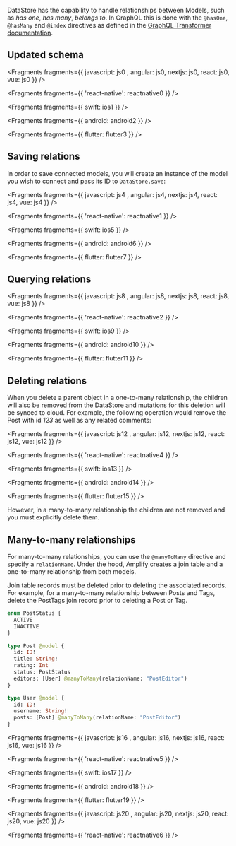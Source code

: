 DataStore has the capability to handle relationships between Models, such as _has one_, _has many_, _belongs to_. In GraphQL this is done with the `@hasOne`, `@hasMany` and `@index` directives as defined in the [GraphQL Transformer documentation](/[platform]/tools/cli/graphqlapi/data-modeling/).

## Updated schema


<Fragments fragments={{  javascript: js0 , angular: js0, nextjs: js0, react: js0, vue: js0 }} />


<Fragments fragments={{ 'react-native': reactnative0 }} />


<Fragments fragments={{ swift: ios1 }} />


<Fragments fragments={{ android: android2 }} />


<Fragments fragments={{ flutter: flutter3 }} />

## Saving relations

In order to save connected models, you will create an instance of the model you wish to connect and pass its ID to `DataStore.save`:


<Fragments fragments={{  javascript: js4 , angular: js4, nextjs: js4, react: js4, vue: js4 }} />


<Fragments fragments={{ 'react-native': reactnative1 }} />


<Fragments fragments={{ swift: ios5 }} />


<Fragments fragments={{ android: android6 }} />


<Fragments fragments={{ flutter: flutter7 }} />

## Querying relations


<Fragments fragments={{  javascript: js8 , angular: js8, nextjs: js8, react: js8, vue: js8 }} />


<Fragments fragments={{ 'react-native': reactnative2 }} />


<Fragments fragments={{ swift: ios9 }} />


<Fragments fragments={{ android: android10 }} />


<Fragments fragments={{ flutter: flutter11 }} />

## Deleting relations

When you delete a parent object in a one-to-many relationship, the children will also be removed from the DataStore and mutations for this deletion will be synced to cloud. For example, the following operation would remove the Post with id _123_ as well as any related comments:


<Fragments fragments={{  javascript: js12 , angular: js12, nextjs: js12, react: js12, vue: js12 }} />


<Fragments fragments={{ 'react-native': reactnative4 }} />


<Fragments fragments={{ swift: ios13 }} />


<Fragments fragments={{ android: android14 }} />


<Fragments fragments={{ flutter: flutter15 }} />

However, in a many-to-many relationship the children are not removed and you must explicitly delete them.

## Many-to-many relationships

For many-to-many relationships, you can use the `@manyToMany` directive and specify a `relationName`. Under the hood, Amplify creates a join table and a one-to-many relationship from both models.

<Callout warning>

Join table records must be deleted prior to deleting the associated records. For example, for a many-to-many relationship between Posts and Tags, delete the PostTags join record prior to deleting a Post or Tag.

</Callout>

```graphql
enum PostStatus {
  ACTIVE
  INACTIVE
}

type Post @model {
  id: ID!
  title: String!
  rating: Int
  status: PostStatus
  editors: [User] @manyToMany(relationName: "PostEditor")
}

type User @model {
  id: ID!
  username: String!
  posts: [Post] @manyToMany(relationName: "PostEditor")
}
```


<Fragments fragments={{  javascript: js16 , angular: js16, nextjs: js16, react: js16, vue: js16 }} />


<Fragments fragments={{ 'react-native': reactnative5 }} />


<Fragments fragments={{ swift: ios17 }} />


<Fragments fragments={{ android: android18 }} />


<Fragments fragments={{ flutter: flutter19 }} />


<Fragments fragments={{  javascript: js20 , angular: js20, nextjs: js20, react: js20, vue: js20 }} />


<Fragments fragments={{ 'react-native': reactnative6 }} />
